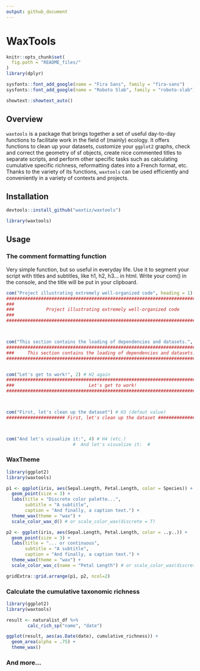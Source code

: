 ```yaml
---
output: github_document
---
```


<!-- README.md is generated from README.Rmd. Please edit that file -->

WaxTools
======

```r
knitr::opts_chunk$set(
  fig.path = "README_files/"
)
library(dplyr)

sysfonts::font_add_google(name = "Fira Sans", family = "fira-sans")
sysfonts::font_add_google(name = "Roboto Slab", family = "roboto-slab")

showtext::showtext_auto()

```

## Overview

`waxtools` is a package that brings together a set of useful day-to-day functions to facilitate work in the field of (mainly) ecology. It offers functions to clean up your datasets, customize your `ggplot2` graphs, check and correct the geometry of sf objects, create nice commented titles to separate scripts, and perform other specific tasks such as calculating cumulative specific richness, reformatting dates into a French format, etc. Thanks to the variety of its functions, `waxtools` can be used efficiently and conveniently in a variety of contexts and projects.


## Installation
```r
devtools::install_github("waxtiz/waxtools")
```

```r
library(waxtools)
```


## Usage

### The comment formatting function
Very simple function, but so useful in everyday life. Use it to segment your script with titles and subtitles, like h1, h2, h3... in html. Write your com() in the console, and the title will be put in your clipboard.

```r
com("Project illustrating extremely well-organized code", heading = 1) # This is a H1
################################################################################
###                                                                          ###
###            Project illustrating extremely well-organized code            ###
###                                                                          ###
################################################################################



com("This section contains the loading of dependencies and datasets.", 2) # This is a H2
################################################################################
###     This section contains the loading of dependencies and datasets.      ###
################################################################################


com("Let's get to work!", 2) # H2 again
################################################################################
###                            Let's get to work!                            ###
################################################################################



com("First, let's clean up the dataset") # H3 (defaut value)
###################### First, let's clean up the dataset #######################



com("And let's visualize it:", 4) # H4 (etc.)
                         #  And let's visualize it:  #
```

### WaxTheme
```r
library(ggplot2)
library(waxtools)

p1 <- ggplot(iris, aes(Sepal.Length, Petal.Length, color = Species)) +
  geom_point(size = 3) +
  labs(title = "Discrete color palette...",
       subtitle = "A subtitle",
       caption = "And finally, a caption text.") +
  theme_wax(theme = "wax") +
  scale_color_wax_d() # or scale_color_wax(discrete = T)

p2 <- ggplot(iris, aes(Sepal.Length, Petal.Length, color = ..y..)) +
  geom_point(size = 3) +
  labs(title = "... or continuous",
       subtitle = "A subtitle",
       caption = "And finally, a caption text.") +
  theme_wax(theme = "wax") +
  scale_color_wax_c(name = "Petal Length") # or scale_color_wax(discrete = F)

gridExtra::grid.arrange(p1, p2, ncol=2)


```


### Calculate the cumulative taxonomic richness

```r
library(ggplot2)
library(waxtools)

result <- naturalist_df %>%
        calc_rich_sp("name", "date")

ggplot(result, aes(as.Date(date), cumulative_richness)) +
  geom_area(alpha = .75) +
  theme_wax()

```

### And more...
